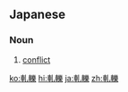 ==Japanese==
{{ja-kanjitab|あつ|れき|yomi=o}}

===Noun===
{{ja-noun|あつれき}}

# [[conflict]]
#: {{ja-usex|軋轢を生じた。|あつれき を しょうじた。|It caused discord.}}

[[ko:軋轢]]
[[hi:軋轢]]
[[ja:軋轢]]
[[zh:軋轢]]